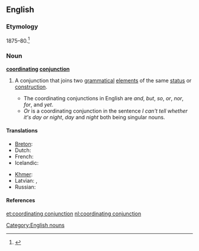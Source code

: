 ==English==

===Etymology===
1875–80.<ref>{{R:Dictionary.com 1.1}}</ref>

===Noun===
'''[[coordinating]] [[conjunction]]'''

# {{grammar}} A conjunction that joins two [[grammatical]] [[element]]s of the same [[status]] or [[construction]].
#* The coordinating conjunctions in English are ''and'', ''but'', ''so'', ''or'', ''nor'', ''for'', and ''yet''.
#* ''Or'' is a coordinating conjunction in the sentence ''I can't tell whether it's day or night'', ''day'' and ''night'' both being singular nouns.

====Translations====
{{trans-top|conjunction that joins two grammatical elements of the same status or construction}}
* [[Breton]]: {{t|br|stagell genurzhiañ|f}}
* Dutch: {{t-|nl|nevenschikkend voegwoord|n}}
* French: {{t|fr|conjonction de coordination|f}}
* Icelandic: {{t|is|aðaltenging|f}}
{{trans-mid}}
* [[Khmer]]: {{t|km|ឈ្នាប់ចង|tr=chnoap jɑɑng|sc=Khmr}}
* Latvian: {{t|lv|sakārtojuma saiklis|m|xs=Latvian}}, {{t|lv|sakārtojuma saikļi|m|p|xs=Latvian}}
* Russian: {{t-|ru|сочинительный союз|m|tr=sočinítel'nyj sojúz}}
{{trans-bottom}}

====References====
<references />

[[Category:English nouns]]

[[et:coordinating conjunction]]
[[nl:coordinating conjunction]]